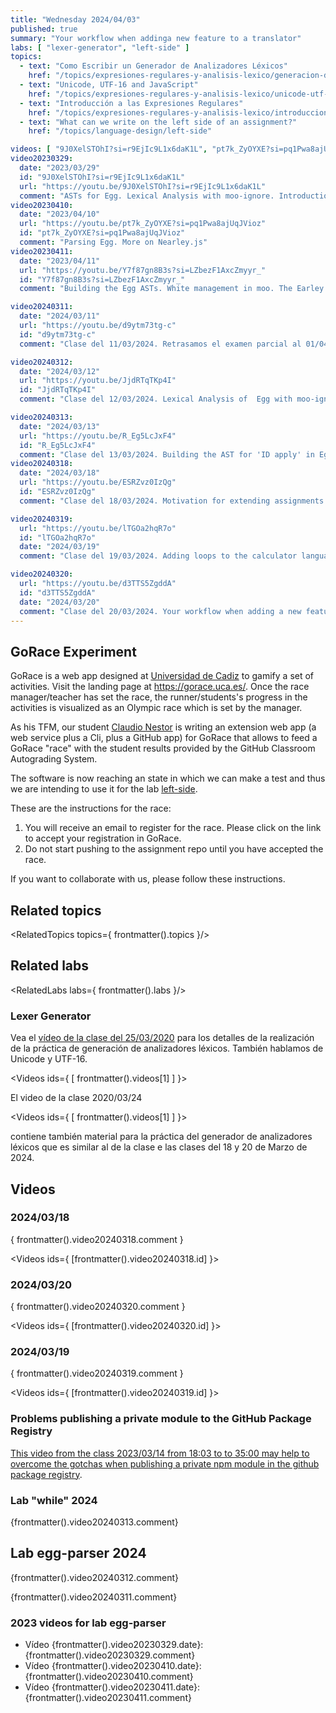 ```yaml
---
title: "Wednesday 2024/04/03"
published: true
summary: "Your workflow when addinga new feature to a translator"
labs: [ "lexer-generator", "left-side" ]
topics: 
  - text: "Como Escribir un Generador de Analizadores Léxicos"
    href: "/topics/expresiones-regulares-y-analisis-lexico/generacion-de-analizadores-lexicos"
  - text: "Unicode, UTF-16 and JavaScript"
    href: "/topics/expresiones-regulares-y-analisis-lexico/unicode-utf-16-and-js"
  - text: "Introducción a las Expresiones Regulares"
    href: "/topics/expresiones-regulares-y-analisis-lexico/introduccion-a-regexp"
  - text: "What can we write on the left side of an assignment?"
    href: "/topics/language-design/left-side"

videos: [ "9J0XelSTOhI?si=r9EjIc9L1x6daK1L", "pt7k_ZyOYXE?si=pq1Pwa8ajUqJVioz", "Y7f87gn8B3s?si=LZbezF1AxcZmyyr_", "kbSFcqni__0?si=WVkTrYLf7YN7HSNH"]
video20230329:
  date: "2023/03/29"
  id: "9J0XelSTOhI?si=r9EjIc9L1x6daK1L"
  url: "https://youtu.be/9J0XelSTOhI?si=r9EjIc9L1x6daK1L"
  comment: "ASTs for Egg. Lexical Analysis with moo-ignore. Introduction to Nearley.js"
video20230410:
  date: "2023/04/10"
  url: "https://youtu.be/pt7k_ZyOYXE?si=pq1Pwa8ajUqJVioz"
  id: "pt7k_ZyOYXE?si=pq1Pwa8ajUqJVioz"
  comment: "Parsing Egg. More on Nearley.js"
video20230411:
  date: "2023/04/11"
  url: "https://youtu.be/Y7f87gn8B3s?si=LZbezF1AxcZmyyr_"
  id: "Y7f87gn8B3s?si=LZbezF1AxcZmyyr_"
  comment: "Building the Egg ASTs. White management in moo. The Earley algorithm"

video20240311:
  date: "2024/03/11"
  url: "https://youtu.be/d9ytm73tg-c"
  id: "d9ytm73tg-c"
  comment: "Clase del 11/03/2024. Retrasamos el examen parcial al 01/04/2024. El lenguaje Egg, ASTs para Egg, El generador de analizadores sintácticos Nearley.js, El generador de analizadores léxicos Moo. Moo-ignore"

video20240312:
  date: "2024/03/12"
  url: "https://youtu.be/JjdRTqTKp4I"
  id: "JjdRTqTKp4I"
  comment: "Clase del 12/03/2024. Lexical Analysis of  Egg with moo-ignore. Egg grammar in Nearley.js"

video20240313:
  date: "2024/03/13"
  url: "https://youtu.be/R_Eg5LcJxF4"
  id: "R_Eg5LcJxF4"
  comment: "Clase del 13/03/2024. Building the AST for 'ID apply' in Egg. Adding loops to the calculator language"
video20240318: 
  date: "2024/03/18"
  url: "https://youtu.be/ESRZvz0IzQg"
  id: "ESRZvz0IzQg"
  comment: "Clase del 18/03/2024. Motivation for extending assignments so that on the left-side we can modify functions" 

video20240319: 
  url: "https://youtu.be/lTGOa2hqR7o"
  id: "lTGOa2hqR7o"
  date: "2024/03/19"
  comment: "Clase del 19/03/2024. Adding loops to the calculator language. Building a lexer generator"

video20240320:
  url: "https://youtu.be/d3TTS5ZgddA"
  id: "d3TTS5ZgddA"
  date: "2024/03/20"
  comment: "Clase del 20/03/2024. Your workflow when adding a new feature to a translator"
---
```


## GoRace Experiment

GoRace is a web app designed at [Universidad de Cadiz](https://gorace.uca.es/en/about-us) to gamify a set of activities. 
Visit the landing page at https://gorace.uca.es/.
Once the race manager/teacher has set the race, the runner/students's progress in the activities is visualized as an Olympic race which is set by the manager.

As his TFM, our student [Claudio Nestor](https://github.com/claudio4) is writing an extension web app (a web service plus a Cli, plus a GitHub app) for GoRace that allows to feed a GoRace "race" with the student results provided by the GitHub Classroom Autograding System.

The software is now reaching an state in which we can make a test and thus we are intending to use it for the lab [left-side](/labs/left-side).

These are the instructions for the race:

1. You will receive an email to register for the race. Please click on the link to accept your registration in GoRace.  
2. Do not start pushing to the assignment repo until you have accepted the race.

If you want to collaborate with us, please follow these instructions. 



## Related topics

<RelatedTopics topics={ frontmatter().topics }/>

## Related labs

<RelatedLabs labs={ frontmatter().labs }/>

### Lexer Generator

Vea el [vídeo de la clase del 25/03/2020](https://youtu.be/4jmsZbEpW7g?si=c3nQ2tFoUZ5jmgda) para los detalles de la realización de la práctica de generación de analizadores léxicos. También hablamos de Unicode y UTF-16. 


<Videos ids={ [ frontmatter().videos[1] ] }></Videos>

El video de la clase 2020/03/24

<Videos ids={ [ frontmatter().videos[1] ] }></Videos>

contiene también material para la práctica del generador de analizadores léxicos que es similar al de la clase e las clases del 18 y 20 de Marzo de 2024.

## Videos

### 2024/03/18

{ frontmatter().video20240318.comment }

<Videos ids={ [frontmatter().video20240318.id] }></Videos>

### 2024/03/20

{ frontmatter().video20240320.comment }

<Videos ids={ [frontmatter().video20240320.id] }></Videos>

### 2024/03/19

{ frontmatter().video20240319.comment }

<Videos ids={ [frontmatter().video20240319.id] }></Videos>


### Problems publishing a private module to the GitHub Package Registry

[This video from the class 2023/03/14 from 18:03 to to 35:00 may help to overcome the gotchas when publishing a private npm module in the github package registry](/news).


### Lab "while" 2024

{frontmatter().video20240313.comment}

<Videos ids={[frontmatter().video20240313.id]}></Videos>

## Lab egg-parser 2024

{frontmatter().video20240312.comment}

<Videos ids={[frontmatter().video20240312.id]}></Videos>

{frontmatter().video20240311.comment}

<Videos ids={[frontmatter().video20240311.id]}></Videos>

### 2023 videos for lab egg-parser

<Videos ids={frontmatter().videos}></Videos>

- Vídeo {frontmatter().video20230329.date}: {frontmatter().video20230329.comment}
- Vídeo {frontmatter().video20230410.date}: {frontmatter().video20230410.comment}
- Vídeo {frontmatter().video20230411.date}: {frontmatter().video20230411.comment}




